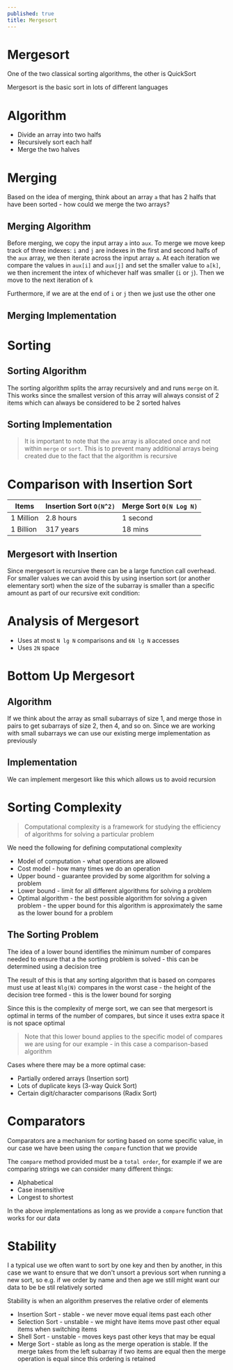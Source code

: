 ```yaml
---
published: true
title: Mergesort
---
```



# Mergesort

One of the two classical sorting algorithms, the other is QuickSort

Mergesort is the basic sort in lots of different languages

# Algorithm

- Divide an array into two halfs
- Recursively sort each half
- Merge the two halves

# Merging

Based on the idea of merging, think about an array `a` that has 2 halfs that have been sorted - how could we merge the two arrays?

## Merging Algorithm

Before merging, we copy the input array `a` into `aux`. To merge we move keep track of three indexes: `i` and `j` are indexes in the first and second halfs of the `aux` array, we then iterate across the input array `a`. At each iteration we compare the values in `aux[i]` and `aux[j]` and set the smaller value to `a[k]`, we then increment the intex of whichever half was smaller (`i` or `j`). Then we move to the next iteration of `k`

Furthermore, if we are at the end of `i` or `j` then we just use the other one

## Merging Implementation

<Snippet path="algorithms/sorting/mergesort-merge.ts" />

# Sorting

## Sorting Algorithm

The sorting algorithm splits the array recursively and and runs `merge` on it. This works since the smallest version of this array will always consist of 2 items which can always be considered to be 2 sorted halves

## Sorting Implementation

<Snippet path="algorithms/sorting/mergesort.ts" />

> It is important to note that the `aux` array is allocated once and not within `merge` or `sort`. This is to prevent many additional arrays being created due to the fact that the algorithm is recursive

# Comparison with Insertion Sort

| Items     | Insertion Sort `O(N^2)` | Merge Sort `O(N Log N)` |
| --------- | ----------------------- | ----------------------- |
| 1 Million | 2.8 hours               | 1 second                |
| 1 Billion | 317 years               | 18 mins                 |

## Mergesort with Insertion

Since mergesort is recursive there can be a large function call overhead. For smaller values we can avoid this by using insertion sort (or another elementary sort) when the size of the subarray is smaller than a specific amount as part of our recursive exit condition:

<Snippet path="algorithms/sorting/mergesort-with-insertion.ts" />

# Analysis of Mergesort

- Uses at most `N lg N` comparisons and `6N lg N` accesses
- Uses `2N` space

# Bottom Up Mergesort

## Algorithm

If we think about the array as small subarrays of size 1, and merge those in pairs to get subarrays of size 2, then 4, and so on. Since we are working with small subarrays we can use our existing merge implementation as previously

## Implementation

We can implement mergesort like this which allows us to avoid recursion

<Snippet path="algorithms/sorting/mergesort-bottom-up.ts" />

# Sorting Complexity

> Computational complexity is a framework for studying the efficiency of algorithms for solving a particular problem

We need the following for defining computational complexity

- Model of computation - what operations are allowed
- Cost model - how many times we do an operation
- Upper bound - guarantee provided by some algorithm for solving a problem
- Lower bound - limit for all different algorithms for solving a problem
- Optimal algorithm - the best possible algorithm for solving a given problem - the upper bound for this algorithm is approximately the same as the lower bound for a problem

## The Sorting Problem

The idea of a lower bound identifies the minimum number of compares needed to ensure that a the sorting problem is solved - this can be determined using a decision tree

The result of this is that any sorting algorithm that is based on compares must use at least `Nlg(N)` compares in the worst case - the height of the decision tree formed - this is the lower bound for sorging

Since this is the complexity of merge sort, we can see that mergesort is optimal in terms of the number of compares, but since it uses extra space it is not space optimal

> Note that this lower bound applies to the specific model of compares we are using for our example - in this case a comparison-based algorithm

Cases where there may be a more optimal case:

- Partially ordered arrays (Insertion sort)
- Lots of duplicate keys (3-way Quick Sort)
- Certain digit/character comparisons (Radix Sort)

# Comparators

Comparators are a mechanism for sorting based on some specific value, in our case we have been using the `compare` function that we provide

The `compare` method provided must be a `total order`, for example if we are comparing strings we can consider many different things:

- Alphabetical
- Case insensitive
- Longest to shortest

In the above implementations as long as we provide a `compare` function that works for our data

# Stability

I a typical use we often want to sort by one key and then by another, in this case we want to ensure that we don't unsort a previous sort when running a new sort, so e.g. if we order by name and then age we still might want our data to be be stil relatively sorted

Stability is when an algorithm preserves the relative order of elements

- Insertion Sort - stable - we never move equal items past each other
- Selection Sort - unstable - we might have items move past other equal items when switching items
- Shell Sort - unstable - moves keys past other keys that may be equal
- Merge Sort - stable as long as the merge operation is stable. If the merge takes from the left subarray if two items are equal then the merge operation is equal since this ordering is retained
